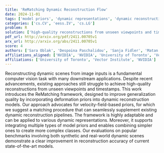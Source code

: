 ```yaml
---
title: 'ReMatching Dynamic Reconstruction Flow'
date: 2024-11-01
tags: ['model priors', 'dynamic representations', 'dynamic reconstruction models', 'dynamic scene reconstruction', 'velocity-field-based priors', 'generalization quality', 'reconstruction accuracy', 'deformation priors', 'computer vision']
categories: ['cs.CV', 'eess.IV', 'cs.LG']
problem: R
solution: ['high-quality reconstructions from unseen viewpoints and timestamps']
pdf_url: http://arxiv.org/pdf/2411.00705v1
arx_url: http://arxiv.org/abs/2411.00705v1
score: 4
authors: ['Sara Oblak', 'Despoina Paschalidou', 'Sanja Fidler', 'Matan Atzmon']
affiliations_aligned: ['NVIDIA', 'NVIDIA', 'University of Toronto', 'Vector Institute']
affiliations: ['University of Toronto', 'Vector Institute', 'NVIDIA']
---
```



Reconstructing dynamic scenes from image inputs is a fundamental computer vision task with many downstream applications. Despite recent advancements, existing approaches still struggle to achieve high-quality reconstructions from unseen viewpoints and timestamps. This work introduces the ReMatching framework, designed to improve generalization quality by incorporating deformation priors into dynamic reconstruction models. Our approach advocates for velocity-field-based priors, for which we suggest a matching procedure that can seamlessly supplement existing dynamic reconstruction pipelines. The framework is highly adaptable and can be applied to various dynamic representations. Moreover, it supports integrating multiple types of model priors and enables combining simpler ones to create more complex classes. Our evaluations on popular benchmarks involving both synthetic and real-world dynamic scenes demonstrate a clear improvement in reconstruction accuracy of current state-of-the-art models.